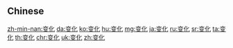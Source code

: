 {{also|變化}}
==Chinese==
{{zh-see|變化}}

[[zh-min-nan:变化]]
[[da:变化]]
[[ko:变化]]
[[hu:变化]]
[[mg:变化]]
[[ja:变化]]
[[ru:变化]]
[[sr:变化]]
[[ta:变化]]
[[th:变化]]
[[chr:变化]]
[[uk:变化]]
[[zh:变化]]